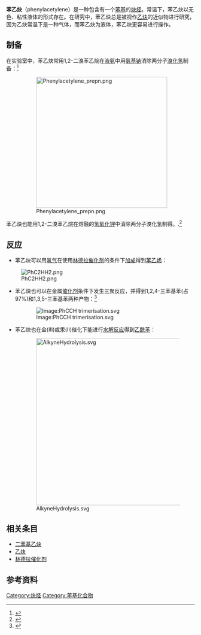 {{chembox
| verifiedrevid = 417793891
|   Name = 苯基乙炔
|   ImageFile = Phenylacetylene.svg
<!-- | ImageSize = 200px -->
|   ImageName = Phenylacetylene
|   ImageFile1 = Phenylacetylene-3D-balls.png
|   IUPACName = Ethynylbenzene
| Section1 = {{Chembox Identifiers
|   ChemSpiderID_Ref = {{chemspidercite|correct|chemspider}}
| ChemSpiderID = 10364
| PubChem = 10821
| InChI = 1/C8H6/c1-2-8-6-4-3-5-7-8/h1,3-7H
| InChIKey = UEXCJVNBTNXOEH-UHFFFAOYAC
| ChEMBL_Ref = {{ebicite|correct|EBI}}
| ChEMBL = 234833
| StdInChI_Ref = {{stdinchicite|correct|chemspider}}
| StdInChI = 1S/C8H6/c1-2-8-6-4-3-5-7-8/h1,3-7H
| StdInChIKey_Ref = {{stdinchicite|correct|chemspider}}
| StdInChIKey = UEXCJVNBTNXOEH-UHFFFAOYSA-N
| CASNo_Ref = {{cascite|correct|CAS}}
| CASNo = 536-74-3
|   SMILES = C#Cc1ccccc1
  }}
| Section2 = {{Chembox Properties
|   Formula = C<sub>8</sub>H<sub>6</sub>
|   MolarMass = 102.133 g/mol
|   Density = 0.93 g/cm³
|   MeltingPt = –45 °C
|   BoilingPt = 142-144 °C
|   pKa = 28.8
  }}
}}

'''苯乙炔'''（phenylacetylene）是一种包含有一个[[苯基|苯基]]的[[炔烃|炔烃]]。常温下，苯乙炔以无色、粘性液体的形式存在。在研究中，苯乙炔总是被视作[[乙炔|乙炔]]的近似物进行研究，因为乙炔常温下是一种气体，而苯乙炔为液体，苯乙炔更容易进行操作。

==制备==
在实验室中，苯乙炔常用1,2-二溴苯乙烷在[[氨|液氨]]中用[[氨基钠|氨基钠]]消除两分子[[溴化氢|溴化氢]]制备：<ref>{{OrgSynth | prep = cv4p0763 | collvol = 4 | collvolpages = 763 | year = 1963 | title = Phenylacetylene | author = Kenneth N. Campbell and Barbara K. Campbell}}</ref>
:[[File:Phenylacetylene_prepn.png|350px]]

苯乙炔也能用1,2-二溴苯乙烷在熔融的[[氢氧化钾|氢氧化钾]]中消除两分子溴化氢制得。.<ref>{{OrgSynth | prep = cv1p0438 | title = Phenylacetylene | author = John C. Hessler | year = 1941 | collvol = 1 | collvolpages = 438}}</ref>

==反应==
*苯乙炔可以用[[氢气|氢气]]在使用[[林德拉催化剂|林德拉催化剂]]的条件下[[加成反应|加成]]得到[[苯乙烯|苯乙烯]]：
[[File:PhC2HH2.png|center]]

*苯乙炔也可以在金属[[催化剂|催化剂]]条件下发生三聚反应，并得到1,2,4-三苯基苯(占97%)和1,3,5-三苯基苯两种产物：<ref>{{cite journal | title = A simple cobalt catalyst system for the efficient and regioselective cyclotrimerisation of alkynes | author = Gerhard Hilt , Thomas Vogler, Wilfried Hess, Fabrizio Galbiati | journal = {{tsl|en|ChemComm||Chemical Communications}} | year = 2005 | volume = 2005 | issue = 11 | pages = 1474–1475 | doi = 10.1039/b417832g | pmid = 15756340}}</ref>

:[[Image:PhCCH_trimerisation.svg|Image:PhCCH trimerisation.svg]]

*苯乙炔也在金(III)或汞(II)催化下能进行[[水解反应|水解反应]]得到[[乙酰苯|乙酰苯]]：
:[[Image:AlkyneHydrolysis.svg|446px]]

==相关条目==
*[[二苯基乙炔|二苯基乙炔]]
*[[乙炔|乙炔]]
*[[林德拉催化剂|林德拉催化剂]]

==参考资料==
{{reflist}}

[[Category:炔烃|Category:炔烃]]
[[Category:苯基化合物|Category:苯基化合物]]